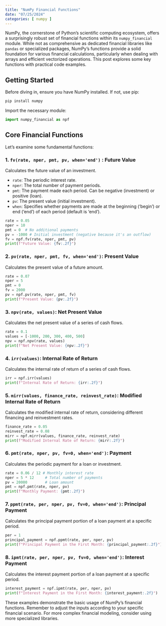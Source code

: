 ```yaml
---
title: "NumPy Financial Functions"
date: "07/25/2024"
categories: [ numpy ]
---
```



NumPy, the cornerstone of Python's scientific computing ecosystem, offers a surprisingly robust set of financial functions within its `numpy_financial` module. While not as comprehensive as dedicated financial libraries like `pandas` or specialized packages, NumPy's functions provide a solid foundation for various financial calculations, particularly when dealing with arrays and efficient vectorized operations. This post explores some key functions with practical code examples.


## Getting Started

Before diving in, ensure you have NumPy installed. If not, use pip:

```bash
pip install numpy
```

Import the necessary module:

```python
import numpy_financial as npf
```


## Core Financial Functions

Let's examine some fundamental functions:

### 1. `fv(rate, nper, pmt, pv, when='end')` : Future Value

Calculates the future value of an investment.

* `rate`: The periodic interest rate.
* `nper`: The total number of payment periods.
* `pmt`: The payment made each period.  Can be negative (investment) or positive (loan).
* `pv`: The present value (initial investment).
* `when`: Specifies whether payments are made at the beginning ('begin') or end ('end') of each period (default is 'end').


```python
rate = 0.05
nper = 10
pmt = 0  # No additional payments
pv = -1000 # Initial investment (negative because it's an outflow)
fv = npf.fv(rate, nper, pmt, pv)
print(f"Future Value: {fv:.2f}")
```


### 2. `pv(rate, nper, pmt, fv, when='end')`: Present Value

Calculates the present value of a future amount.

```python
rate = 0.07
nper = 5
pmt = 0
fv = 2000
pv = npf.pv(rate, nper, pmt, fv)
print(f"Present Value: {pv:.2f}")
```


### 3. `npv(rate, values)`: Net Present Value

Calculates the net present value of a series of cash flows.

```python
rate = 0.1
values = [-1000, 200, 300, 400, 500]
npv = npf.npv(rate, values)
print(f"Net Present Value: {npv:.2f}")
```


### 4. `irr(values)`: Internal Rate of Return

Calculates the internal rate of return of a series of cash flows.

```python
irr = npf.irr(values)
print(f"Internal Rate of Return: {irr:.2f}")
```


### 5. `mirr(values, finance_rate, reinvest_rate)`: Modified Internal Rate of Return

Calculates the modified internal rate of return, considering different financing and reinvestment rates.

```python
finance_rate = 0.05
reinvest_rate = 0.08
mirr = npf.mirr(values, finance_rate, reinvest_rate)
print(f"Modified Internal Rate of Return: {mirr:.2f}")
```


### 6. `pmt(rate, nper, pv, fv=0, when='end')`: Payment

Calculates the periodic payment for a loan or investment.


```python
rate = 0.06 / 12 # Monthly interest rate
nper = 5 * 12     # Total number of payments
pv = 20000        # Loan amount
pmt = npf.pmt(rate, nper, pv)
print(f"Monthly Payment: {pmt:.2f}")

```

### 7. `ppmt(rate, per, nper, pv, fv=0, when='end')`: Principal Payment

Calculates the principal payment portion of a loan payment at a specific period.


```python
per = 1
principal_payment = npf.ppmt(rate, per, nper, pv)
print(f"Principal Payment in the First Month: {principal_payment:.2f}")
```

### 8. `ipmt(rate, per, nper, pv, fv=0, when='end')`: Interest Payment

Calculates the interest payment portion of a loan payment at a specific period.


```python
interest_payment = npf.ipmt(rate, per, nper, pv)
print(f"Interest Payment in the First Month: {interest_payment:.2f}")
```



These examples demonstrate the basic usage of NumPy's financial functions.  Remember to adjust the inputs according to your specific financial scenario.  For more complex financial modeling, consider using more specialized libraries.

